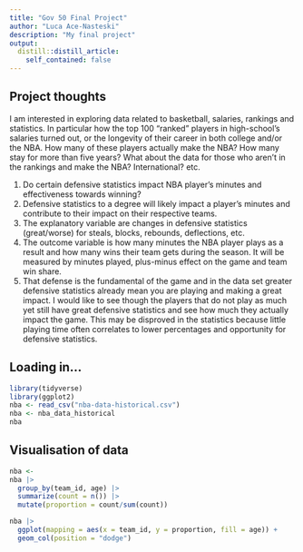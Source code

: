 ```yaml
---
title: "Gov 50 Final Project"
author: "Luca Ace-Nasteski"
description: "My final project"
output:
  distill::distill_article:
    self_contained: false
---
```




## Project thoughts

I am interested in exploring data related to basketball, salaries, rankings and statistics. In particular how the top 100 "ranked" players in high-school's salaries turned out, or the longevity of their career in both college and/or the NBA. How many of these players actually make the NBA? How many stay for more than five years? What about the data for those who aren't in the rankings and make the NBA? International? etc.

1. Do certain defensive statistics impact NBA player's minutes and effectiveness towards winning?
2. Defensive statistics to a degree will likely impact a player's minutes and contribute to their impact on their respective teams.
3. The explanatory variable are changes in defensive statistics (great/worse) for steals, blocks, rebounds, deflections, etc.
4. The outcome variable is how many minutes the NBA player plays as a result and how many wins their team gets during the season. It will be measured by minutes played, plus-minus effect on the game and team win share.
5. That defense is the fundamental of the game and in the data set greater defensive statistics already mean you are playing and making a great impact. I would like to see though the players that do not play as much yet still have great defensive statistics and see how much they actually impact the game. This may be disproved in the statistics because little playing time often correlates to lower percentages and opportunity for defensive statistics.

## Loading in... 

```r
library(tidyverse)
library(ggplot2)
nba <- read_csv("nba-data-historical.csv")
nba <- nba_data_historical
nba
```

## Visualisation of data

```r
nba <-
nba |>
  group_by(team_id, age) |>
  summarize(count = n()) |>
  mutate(proportion = count/sum(count))

nba |>
  ggplot(mapping = aes(x = team_id, y = proportion, fill = age)) + 
  geom_col(position = "dodge")

```



